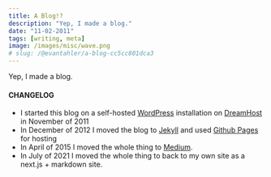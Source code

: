 ```yaml
---
title: A Blog!?
description: "Yep, I made a blog."
date: "11-02-2011"
tags: [writing, meta]
image: /images/misc/wave.png
# slug: /@evantahler/a-blog-cc5cc801dca3
---
```


Yep, I made a blog.

#### CHANGELOG

- I started this blog on a self-hosted [WordPress](https://wordpress.org/) installation on [DreamHost](https://www.dreamhost.com/) in November of 2011
- In December of 2012 I moved the blog to [Jekyll](https://jekyllrb.com/) and used [Github Pages](https://pages.github.com/) for hosting
- In April of 2015 I moved the whole thing to [Medium](https://medium.com/).
- In July of 2021 I moved the whole thing to back to my own site as a next.js + markdown site.
